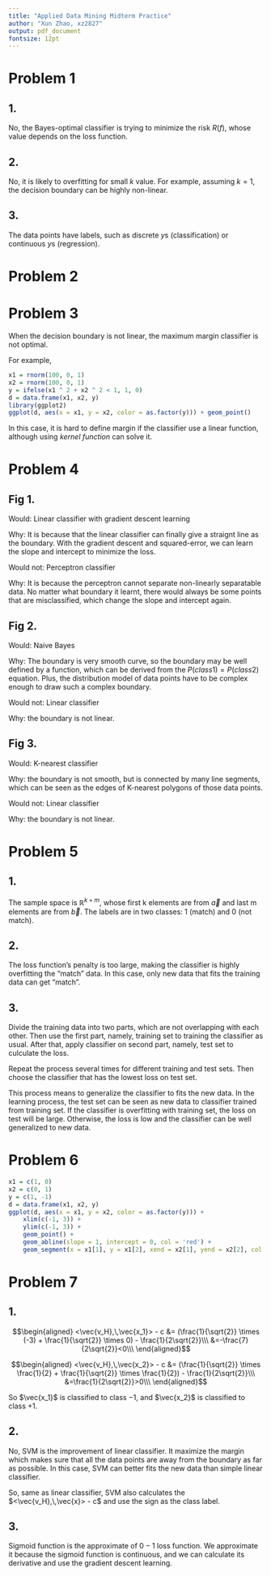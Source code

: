 ```yaml
---
title: "Applied Data Mining Midterm Practice"
author: "Xun Zhao, xz2827"
output: pdf_document
fontsize: 12pt
---
```


# Problem 1

## 1. 
No, the Bayes-optimal classifier is trying to minimize the risk $R(f)$, whose value depends on the loss function.

## 2. 
No, it is likely to overfitting for small $k$ value. For example, assuming $k = 1$, the decision boundary can be highly non-linear.

## 3. 
The data points have labels, such as discrete $y$s (classification) or continuous $y$s (regression).

# Problem 2

# Problem 3

When the decision boundary is not linear, the maximum margin classifier is not optimal.

For example, 

```r
x1 = rnorm(100, 0, 1)
x2 = rnorm(100, 0, 1)
y = ifelse(x1 ^ 2 + x2 ^ 2 < 1, 1, 0)
d = data.frame(x1, x2, y)
library(ggplot2)
ggplot(d, aes(x = x1, y = x2, color = as.factor(y))) + geom_point()
```

In this case, it is hard to define margin if the classifier use a linear function, although using *kernel function* can solve it.

# Problem 4

## Fig 1.

Would: Linear classifier with gradient descent learning

Why: It is because that the linear classifier can finally give a straignt line as the boundary. With the gradient descent and squared-error, we can learn the slope and intercept to minimize the loss.

Would not: Perceptron classifier

Why: It is because the perceptron cannot separate non-linearly separatable data. No matter what boundary it learnt, there would always be some points that are misclassified, which change the slope and intercept again.

## Fig 2.

Would: Naive Bayes

Why: The boundary is very smooth curve, so the boundary may be well defined by a function, which can be derived from the $P(class 1) = P(class 2)$ equation. Plus, the distribution model of data points have to be complex enough to draw such a complex boundary.

Would not: Linear classifier

Why: the boundary is not linear.

## Fig 3.

Would: K-nearest classifier

Why: the boundary is not smooth, but is connected by many line segments, which can be seen as the edges of K-nearest polygons of those data points.

Would not: Linear classifier

Why: the boundary is not linear.

# Problem 5

## 1.

The sample space is $\mathbb{R}^{k + m}$, whose first k elements are from $\vec{a}$ and last m elements are from $\vec{b}$. The labels are in two classes: 1 (match) and 0 (not match).

## 2.

The loss function's penalty is too large, making the classifier is highly overfitting the "match" data. In this case, only new data that fits the training data can get "match".

## 3.

Divide the training data into two parts, which are not overlapping with each other. Then use the first part, namely, training set to training the classifier as usual. After that, apply classifier on second part, namely, test set to culculate the loss. 

Repeat the process several times for different training and test sets. Then choose the classifier that has the lowest loss on test set.

This process means to generalize the classifier to fits the new data. In the learning process, the test set can be seen as new data to classifier trained from training set. If the classifier is overfitting with training set, the loss on test will be large. Otherwise, the loss is low and the classifier can be well generalized to new data.

# Problem 6

```r
x1 = c(1, 0)
x2 = c(0, 1)
y = c(1, -1)
d = data.frame(x1, x2, y)
ggplot(d, aes(x = x1, y = x2, color = as.factor(y))) +
	xlim(c(-1, 3)) + 
	ylim(c(-1, 3)) +
	geom_point() + 
	geom_abline(slope = 1, intercept = 0, col = 'red') + 
	geom_segment(x = x1[1], y = x1[2], xend = x2[1], yend = x2[2], col = 'grey')
```

# Problem 7

## 1.

$$\begin{aligned}
<\vec{v_H},\,\vec{x_1}> - c &= (\frac{1}{\sqrt{2}} \times (-3) + \frac{1}{\sqrt{2}} \times 0) - \frac{1}{2\sqrt{2}}\\\
&=-\frac{7}{2\sqrt{2}}<0\\\
\end{aligned}$$

$$\begin{aligned}
<\vec{v_H},\,\vec{x_2}> - c &= (\frac{1}{\sqrt{2}} \times \frac{1}{2} + \frac{1}{\sqrt{2}} \times \frac{1}{2}) - \frac{1}{2\sqrt{2}}\\\
&=\frac{1}{2\sqrt{2}}>0\\\
\end{aligned}$$

So $\vec{x_1}$ is classified to class $-1$, and $\vec{x_2}$ is classified to class $+1$.

## 2.

No, SVM is the improvement of linear classifier. It maximize the margin which makes sure that all the data points are away from the boundary as far as possible. In this case, SVM can better fits the new data than simple linear classifier. 

So, same as linear classifier, SVM also calculates the $<\vec{v_H},\,\vec{x}> - c$ and use the sign as the class label.

## 3.

Sigmoid function is the approximate of $0 - 1$ loss function. We approximate it because the sigmoid function is continuous, and we can calculate its derivative and use the gradient descent learning.